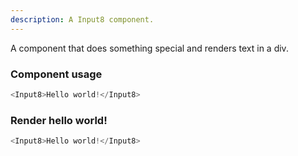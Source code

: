 ```yaml
---
description: A Input8 component.
---
```



A component that does something special and renders text in a div.

### Component usage
```js
<Input8>Hello world!</Input8>
```

### Render hello world!

```js live
<Input8>Hello world!</Input8>
```
